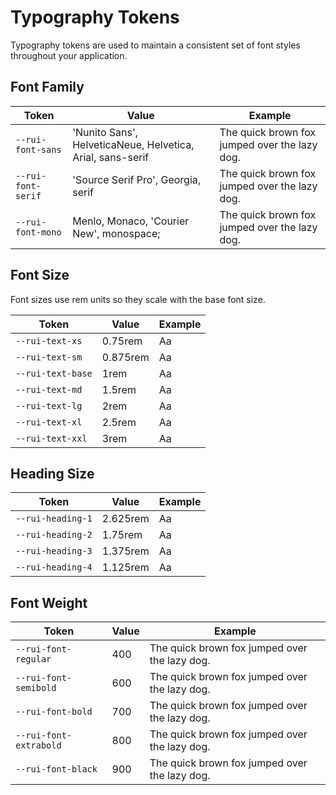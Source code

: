 


<Meta title="Design Tokens / Typography" />

# Typography Tokens

Typography tokens are used to maintain a consistent set of font styles throughout your application.

## Font Family

| Token | Value | Example
| ---- | ---- | -----------
| `--rui-font-sans` | 'Nunito Sans', HelveticaNeue, Helvetica, Arial, sans-serif | <Text ff="sans">The quick brown fox jumped over the lazy dog.</Text>
| `--rui-font-serif` | 'Source Serif Pro', Georgia, serif | <Text ff="serif">The quick brown fox jumped over the lazy dog.</Text>
| `--rui-font-mono` | Menlo, Monaco, 'Courier New', monospace; | <Text ff="mono">The quick brown fox jumped over the lazy dog.</Text>

## Font Size

Font sizes use rem units so they scale with the base font size.

| Token | Value | Example
| ---- | ---- | -----------
| `--rui-text-xs` | 0.75rem | <Text fs="xs">Aa</Text>
| `--rui-text-sm` | 0.875rem | <Text fs="sm">Aa</Text>
| `--rui-text-base` | 1rem | <Text fs="base">Aa</Text>
| `--rui-text-md` | 1.5rem | <Text fs="md">Aa</Text>
| `--rui-text-lg` | 2rem | <Text fs="lg">Aa</Text>
| `--rui-text-xl` | 2.5rem | <Text fs="xl">Aa</Text>
| `--rui-text-xxl` | 3rem | <Text fs="xxl">Aa</Text>

## Heading Size

| Token | Value | Example
| ---- | ---- | -----------
| `--rui-heading-1` | 2.625rem | <Heading level={1}>Aa</Heading>
| `--rui-heading-2` | 1.75rem | <Heading level={2}>Aa</Heading>
| `--rui-heading-3` | 1.375rem | <Heading level={3}>Aa</Heading>
| `--rui-heading-4` | 1.125rem | <Heading level={4}>Aa</Heading>

## Font Weight

| Token | Value | Example
| ---- | ---- | -----------
| `--rui-font-regular` | 400 | <Text>The quick brown fox jumped over the lazy dog.</Text>
| `--rui-font-semibold` | 600 | <Text fw="semibold">The quick brown fox jumped over the lazy dog.</Text>
| `--rui-font-bold` | 700 | <Text fw="bold">The quick brown fox jumped over the lazy dog.</Text>
| `--rui-font-extrabold` | 800 | <Text fw="extrabold">The quick brown fox jumped over the lazy dog.</Text>
| `--rui-font-black` | 900 | <Text fw="black">The quick brown fox jumped over the lazy dog.</Text>
